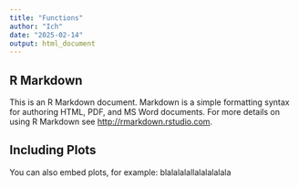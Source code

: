 ```yaml
---
title: "Functions"
author: "Ich"
date: "2025-02-14"
output: html_document
---
```



## R Markdown

This is an R Markdown document. Markdown is a simple formatting syntax for authoring HTML, PDF, and MS Word documents. For more details on using R Markdown see <http://rmarkdown.rstudio.com>.


## Including Plots

You can also embed plots, for example: blalalalallalalalalala

